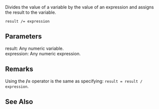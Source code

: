 Divides the value of a variable by the value of an expression and assigns the result to the variable.

 result /= expression

==Parameters==
; result: Any numeric variable.
; expression: Any numeric expression.

==Remarks==
Using the '''/=''' operator is the same as specifying: <code>result = result / expression</code>.


==See Also==

              

              

              

